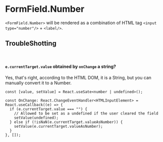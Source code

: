 
<Meta of={Stories} />

# FormField.Number

`<FormField.Number>` will be rendered as a combination of HTML tag `<input type="number"/>` + `<label/>`.

<Canvas of={Stories.Default} />

<Controls />

## TroubleShotting

<br />

#### `e.currentTarget.value` obtained by `onChange` a string?

Yes, that's right, according to the HTML DOM, it is a String, but you can manually convert it to a Number.

```tsx
const [value, setValue] = React.useSate<number | undefined>();

const OnChange: React.ChangeEventHandler<HTMLInputElement> = React.useCallback((e) => {
  if (e.currentTarget.value === "") {
    // Allowed to be set as a undefined if the user cleared the field
    setValue(undefined);
  } else if (!isNaN(e.currentTarget.valueAsNumber)) {
    setValue(e.currentTarget.valueAsNumber);
  }
}, []);
```
